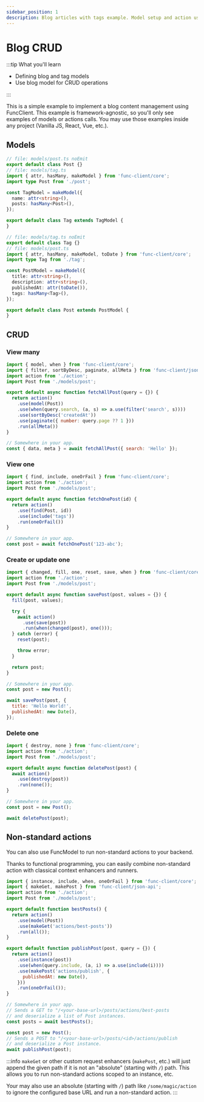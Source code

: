 ```yaml
---
sidebar_position: 1
description: Blog articles with tags example. Model setup and action usage.
---
```


# Blog CRUD

:::tip What you'll learn

- Defining blog and tag models
- Use blog model for CRUD operations

:::

This is a simple example to implement a blog content management using
FuncClient. This example is framework-agnostic, so you'll only see
examples of models or actions calls. You may use those examples inside
any project (Vanilla JS, React, Vue, etc.).

## Models

```ts title="models/tag.ts"
// file: models/post.ts noEmit
export default class Post {}
// file: models/tag.ts
import { attr, hasMany, makeModel } from 'func-client/core';
import type Post from './post';

const TagModel = makeModel({
  name: attr<string>(),
  posts: hasMany<Post>(),
});

export default class Tag extends TagModel {
}
```

```ts title="models/post.ts"
// file: models/tag.ts noEmit
export default class Tag {}
// file: models/post.ts
import { attr, hasMany, makeModel, toDate } from 'func-client/core';
import type Tag from './tag';

const PostModel = makeModel({
  title: attr<string>(),
  description: attr<string>(),
  publishedAt: attr(toDate()),
  tags: hasMany<Tag>(),
});

export default class Post extends PostModel {
}
```

## CRUD

### View many

```javascript
import { model, when } from 'func-client/core';
import { filter, sortByDesc, paginate, allMeta } from 'func-client/json-api';
import action from './action';
import Post from './models/post';

export default async function fetchAllPost(query = {}) {
  return action()
    .use(model(Post))
    .use(when(query.search, (a, s) => a.use(filter('search', s))))
    .use(sortByDesc('createdAt'))
    .use(paginate({ number: query.page ?? 1 }))
    .run(allMeta())
}

// Somewhere in your app.
const { data, meta } = await fetchAllPost({ search: 'Hello' });
```

### View one

```javascript
import { find, include, oneOrFail } from 'func-client/core';
import action from './action';
import Post from './models/post';

export default async function fetchOnePost(id) {
  return action()
    .use(find(Post, id))
    .use(include('tags'))
    .run(oneOrFail())
}

// Somewhere in your app.
const post = await fetchOnePost('123-abc');
```

### Create or update one

```javascript
import { changed, fill, one, reset, save, when } from 'func-client/core';
import action from './action';
import Post from './models/post';

export default async function savePost(post, values = {}) {
  fill(post, values);

  try {
    await action()
      .use(save(post))
      .run(when(changed(post), one()));
  } catch (error) {
    reset(post);

    throw error;
  }

  return post;
}

// Somewhere in your app.
const post = new Post();

await savePost(post, {
  title: 'Hello World!',
  publishedAt: new Date(),
});
```

### Delete one

```javascript
import { destroy, none } from 'func-client/core';
import action from './action';
import Post from './models/post';

export default async function deletePost(post) {
  await action()
    .use(destroy(post))
    .run(none());
}

// Somewhere in your app.
const post = new Post();

await deletePost(post);
```

## Non-standard actions

You can also use FuncModel to run non-standard actions to your backend.

Thanks to functional programming, you can easily combine non-standard action
with classical context enhancers and runners.

```javascript
import { instance, include, when, oneOrFail } from 'func-client/core';
import { makeGet, makePost } from 'func-client/json-api';
import action from './action';
import Post from './models/post';

export default function bestPosts() {
  return action()
    .use(model(Post))
    .use(makeGet('actions/best-posts'))
    .run(all());
}

export default function publishPost(post, query = {}) {
  return action()
    .use(instance(post))
    .use(when(query.include, (a, i) => a.use(include(i))))
    .use(makePost('actions/publish', {
      publishedAt: new Date(),
    }))
    .run(oneOrFail());
}

// Somewhere in your app.
// Sends a GET to "/<your-base-url>/posts/actions/best-posts
// and deserialize a list of Post instances.
const posts = await bestPosts();

const post = new Post();
// Sends a POST to "/<your-base-url>/posts/<id>/actions/publish
// and deserialize a Post instance.
await publishPost(post);
```

:::info
`makeGet` or other custom request enhancers (`makePost`, etc.) will just append
the given path if it is not an "absolute" (starting with `/`) path.
This allows you to run non-standard actions scoped to an instance, etc.

Your may also use an absolute (starting with `/`) path like `/some/magic/action`
to ignore the configured base URL and run a non-standard action.
:::
